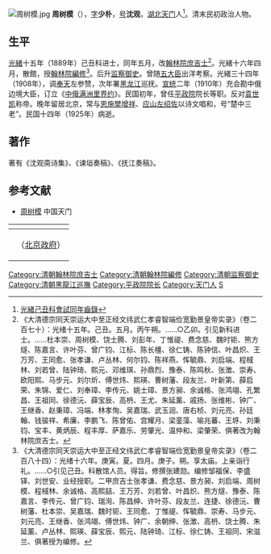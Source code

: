 [[File:周树模.jpg|thumb]]
'''周树模'''（{{bd|1860年||1925年|catIdx=Zhou周}}），[[表字|字]]'''少朴'''，[[号|号]]'''沈观'''，[[湖北|湖北]][[天門市|天门]]人<ref>[http://books.google.com/books?id=s38sAAAAYAAJ&pg=PA568#v=onepage&q&f=false 光緒己丑科會試同年齒錄]</ref>。清末民初政治人物。

==生平==
[[光緒|光緒]]十五年（1889年）己丑科进士，同年五月，改[[翰林院|翰林院]][[庶吉士|庶吉士]]<ref>《大清德宗同天崇运大中至正经文纬武仁孝睿智端俭宽勤景皇帝实录》（卷二百七十）：光绪十五年。己丑。五月。丙午朔。……○乙卯。引见新科进士。……杜本崇、周树模、饶士腾、刘彭年、丁惟禔、费念慈、魏时钜、熊方燧、陈嘉言、许叶芬、曾广钧、江标、陈长橿、徐仁铸、陈钟信、叶昌炽、王万芳、王同愈、张孝谦、卢丛林、何尔钧、陈祥燕、恽毓鼎、刘启端、程棫林、刘若曾、陆钟琦、熙元、邓维琪、孙鼎烈、豫泰、陈鸣秋、张澂、崇寿、欧阳熙、马步元、刘尔炘、傅世炜、熙瑛、曹树藩、段友兰、叶新第、薛启荣、朱锦、爱仁、刘奉璋、李传元、姚士璋、景方昶、余诚格、张鸿翊、孔繁昌、王祖同、徐德沅、薛宝辰、高枬、王尤、朱延薰、戚扬、张维彬、钟广、王继香、赵秉璋、冯端、林孝恂、吴嘉瑞、武玉润、唐右桢、刘元亮、孙廷翰、钱骏祥、希廉、李鹏飞、陈曾佑、宫耀月、梁銮藻、喻兆蕃、王垿、刘秉钧、宝丰、黄炳辰、程丰厚、萨嘉乐、劳肇光、温仲和、梁肇荣、俱著改为翰林院庶吉士。</ref>。光緒十六年四月，散館，授[[翰林院|翰林院]][[編修|編修]]<ref>《大清德宗同天崇运大中至正经文纬武仁孝睿智端俭宽勤景皇帝实录》（卷二百八十四）：光绪十六年。庚寅。夏。四月。庚子。朔。享太庙。上亲诣行礼。……○引见己丑。科散馆人员。得旨。修撰张建勋。编修邹福保、李盛铎、刘世安、业经授职。二甲庶吉士张孝谦、费念慈、景方昶、刘启端、周树模、程棫林、余诚格、高熙喆、王万芳、刘若曾、叶昌炽、熊方燧、豫泰、陈嘉言、李传元、曾广钧、瑞洵、陈昌绅、许叶芬、段友兰、连捷、徐德沅、曹树藩、杜本崇、吴嘉瑞、魏时钜、王同愈、丁惟禔、恽毓鼎、崇寿、马步元、刘元亮、王继香、张鸿翊、傅世炜、钟广、余朝绅、张澂、高枬、饶士腾、朱延薰、卢丛林、熙瑛、薛宝辰、熙元、陆钟琦、江标、徐仁铸、王祖同、宋滋兰、俱著授为编修。</ref>。后升[[监察御史|监察御史]]。曾随[[出使各国考察政治大臣|五大臣]]出洋考察。光緒三十四年（1908年），调[[奉天|奉天]]左参赞，次年署[[黑龙江|黑龙江]]巡抚。[[宣统|宣统]]二年（1910年）充会勘中俄边境大臣，订立《[[中俄满洲里界约|中俄满洲里界约]]》。民国初年，曾任[[平政院|平政院]]院长等职。反对[[袁世凯|袁世凯]]称帝。晚年留居北京，常与[[恩施|恩施]][[樊增祥|樊增祥]]、[[应山|应山]][[左绍佐|左绍佐]]以诗文唱和，号“楚中三老”。民国十四年（1925年）病逝。

==著作==
著有《沈观斋诗集》、《谏垣奏稿》、《抚江奏稿》。

==参考文献==
{{reflist|2}}
*[https://web.archive.org/web/20101206045406/http://www.tianmen.gov.cn/zjtm/tmwh/tmmr/201003/t20100324_144413.shtml 周树模] 中国天门

{| class="wikitable" style="margin:0 auto"
|- 
! {{QING}}
{{先代次代|[[黑龙江巡抚|黑龙江巡抚]]|<small>1908-1911</small>|[[程德全|程德全]]|[[宋少濂|宋少濂]]}}
|- 
!　{{CHN1912}}（[[中华民国北京政府|北京政府]]）
{{先代次代|[[平政院院長|平政院院長]]|<small>1914年5月 - 1915年10月</small>|[[汪大燮|汪大燮]]|[[錢能訓|錢能訓]]<br/><small>（署理）</small>}}
{{先代次代|[[平政院院長|平政院院長]]|<small>1916年7月 - 1917年2月</small>|[[錢能訓|錢能訓]]|[[熊希齡|熊希齡]]}}
|}

{{DEFAULTSORT:Zhou周}}
{{光緒十五年己丑科殿試金榜}}
{{清朝欽命憲政編查館職官}}
{{Authority control}}
[[Category:清朝翰林院庶吉士|Category:清朝翰林院庶吉士]]
[[Category:清朝翰林院編修|Category:清朝翰林院編修]]
[[Category:清朝监察御史|Category:清朝监察御史]]
[[Category:清朝黑龍江巡撫|Category:清朝黑龍江巡撫]]
[[Category:平政院院长|Category:平政院院长]]
[[Category:天门人|Category:天门人]]
[[Category:周姓|S]]